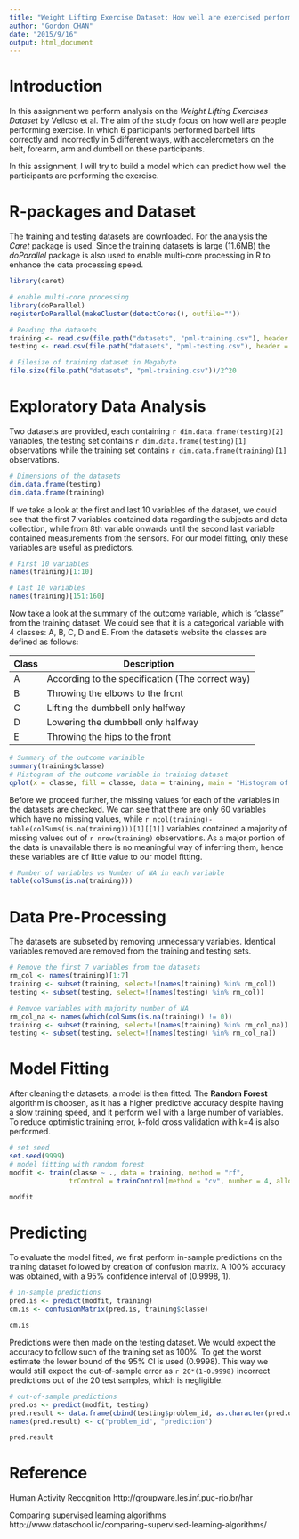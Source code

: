 ```yaml
---
title: "Weight Lifting Exercise Dataset: How well are exercised performed?"
author: "Gordon CHAN"
date: "2015/9/16"
output: html_document
---
```


# Introduction

In this assignment we perform analysis on the *Weight Lifting Exercises Dataset* by Velloso et al. The aim of the study focus on how well are people performing exercise. In which 6 participants performed barbell lifts correctly and incorrectly in 5 different ways, with accelerometers on the belt, forearm, arm and dumbell on these participants.

In this assignment, I will try to build a model which can predict how well the participants are performing the exercise.

# R-packages and Dataset

The training and testing datasets are downloaded. For the analysis the *Caret* package is used. Since the training datasets is large (11.6MB) the *doParallel* package is also used to enable multi-core processing in R to enhance the data processing speed.

```r

library(caret)

# enable multi-core processing
library(doParallel)
registerDoParallel(makeCluster(detectCores(), outfile=""))

```

```r

# Reading the datasets
training <- read.csv(file.path("datasets", "pml-training.csv"), header = TRUE, sep = ",", na.strings=c("","NA", "#DIV/0!"))
testing <- read.csv(file.path("datasets", "pml-testing.csv"), header = TRUE, sep = ",", na.strings=c("","NA", "#DIV/0!"))

# Filesize of training dataset in Megabyte
file.size(file.path("datasets", "pml-training.csv"))/2^20

```


# Exploratory Data Analysis

Two datasets are provided, each containing `r dim.data.frame(testing)[2]` variables, the testing set contains `r dim.data.frame(testing)[1]` observations while the training set contains `r dim.data.frame(training)[1]` observations.

```r

# Dimensions of the datasets
dim.data.frame(testing)
dim.data.frame(training)

```

If we take a look at the first and last 10 variables of the dataset, we could see that the first 7 variables contained data regarding the subjects and data collection, while from 8th variable onwards until the second last variable contained measurements from the sensors. For our model fitting, only these variables are useful as predictors.

```r

# First 10 variables
names(training)[1:10]

# Last 10 variables
names(training)[151:160]

```

Now take a look at the summary of the outcome variable, which is "classe" from the training dataset. We could see that it is a categorical variable with 4 classes: A, B, C, D and E. From the dataset's website the classes are defined as follows:

Class | Description
------|------------
A | According to the specification (The correct way)
B | Throwing the elbows to the front
C | Lifting the dumbbell only halfway
D | Lowering the dumbbell only halfway
E | Throwing the hips to the front

```r

# Summary of the outcome variaible
summary(training$classe)
# Histogram of the outcome variable in training dataset
qplot(x = classe, fill = classe, data = training, main = "Histogram of the outcome variable in the training dataset")

```

Before we proceed further, the missing values for each of the variables in the datasets are checked. We can see that there are only 60 variables which have no missing values, while `r ncol(training)-table(colSums(is.na(training)))[1][[1]]` variables contained a majority of missing values out of `r nrow(training)` observations. As a major portion of the data is unavailable there is no meaningful way of inferring them, hence these variables are of little value to our model fitting.

```r

# Number of variables vs Number of NA in each variable
table(colSums(is.na(training)))

```

# Data Pre-Processing

The datasets are subseted by removing unnecessary variables. Identical variables removed are removed from the training and testing sets.

```r

# Remove the first 7 variables from the datasets
rm_col <- names(training)[1:7]
training <- subset(training, select=!(names(training) %in% rm_col))
testing <- subset(testing, select=!(names(testing) %in% rm_col))

# Remvoe variables with majority number of NA
rm_col_na <- names(which(colSums(is.na(training)) != 0))
training <- subset(training, select=!(names(training) %in% rm_col_na))
testing <- subset(testing, select=!(names(testing) %in% rm_col_na))

```

# Model Fitting

After cleaning the datasets, a model is then fitted. The **Random Forest** algorithm is choosen, as it has a higher predictive accuracy despite having a slow training speed, and it perform well with a large number of variables. To reduce optimistic training error, k-fold cross validation with k=4 is also performed.

```r
# set seed
set.seed(9999)
# model fitting with random forest
modfit <- train(classe ~ ., data = training, method = "rf",
               trControl = trainControl(method = "cv", number = 4, allowParallel = TRUE))

modfit

```

# Predicting

To evaluate the model fitted, we first perform in-sample predictions on the training dataset followed by creation of confusion matrix. A 100% accuracy was obtained, with a 95% confidence interval of (0.9998, 1).

```r
# in-sample predictions
pred.is <- predict(modfit, training)
cm.is <- confusionMatrix(pred.is, training$classe)

cm.is

```


Predictions were then made on the testing dataset. We would expect the accuracy to follow such of the training set as 100%. To get the worst estimate the lower bound of the 95% CI is used (0.9998). This way we would still expect the out-of-sample error as `r 20*(1-0.9998)` incorrect predictions out of the 20 test samples, which is negligible.

```r
# out-of-sample predictions
pred.os <- predict(modfit, testing)
pred.result <- data.frame(cbind(testing$problem_id, as.character(pred.os)))
names(pred.result) <- c("problem_id", "prediction")

pred.result

```


# Reference

Human Activity Recognition
http://groupware.les.inf.puc-rio.br/har

Comparing supervised learning algorithms
http://www.dataschool.io/comparing-supervised-learning-algorithms/